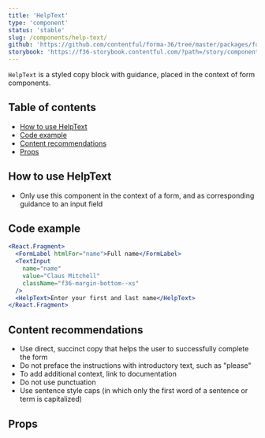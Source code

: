 ```yaml
---
title: 'HelpText'
type: 'component'
status: 'stable'
slug: /components/help-text/
github: 'https://github.com/contentful/forma-36/tree/master/packages/forma-36-react-components/src/components/HelpText'
storybook: 'https://f36-storybook.contentful.com/?path=/story/components-helptext--default'
---
```


`HelpText` is a styled copy block with guidance, placed in the context of form components.

## Table of contents

- [How to use HelpText](#how-to-use-HelpText)
- [Code example](#code-example)
- [Content recommendations](#content-recommendations)
- [Props](#props)

## How to use HelpText

- Only use this component in the context of a form, and as corresponding guidance to an input field

## Code example

```jsx
<React.Fragment>
  <FormLabel htmlFor="name">Full name</FormLabel>
  <TextInput
    name="name"
    value="Claus Mitchell"
    className="f36-margin-bottom--xs"
  />
  <HelpText>Enter your first and last name</HelpText>
</React.Fragment>
```

## Content recommendations

- Use direct, succinct copy that helps the user to successfully complete the form
- Do not preface the instructions with introductory text, such as "please"
- To add additional context, link to documentation
- Do not use punctuation
- Use sentence style caps (in which only the first word of a sentence or term is capitalized)

## Props


<Props of="HelpText" />
